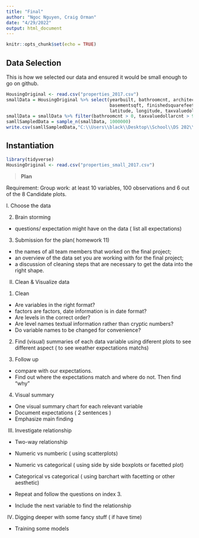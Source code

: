 ```yaml
---
title: "Final"
author: "Ngoc Nguyen, Craig Orman"
date: "4/29/2022"
output: html_document
---
```


```r
knitr::opts_chunk$set(echo = TRUE)
```
## Data Selection
This is how we selected our data and ensured it would be small enough to go on github.
```r
HousingOriginal <- read.csv("properties_2017.csv")
smallData = HousingOriginal %>% select(yearbuilt, bathroomcnt, architecturalstyletypeid, regionidcity, fireplacecnt,
                                       basementsqft, finishedsquarefeet15, landtaxvaluedollarcnt, typeconstructiontypeid, garagetotalsqft,
                                       latitude, longitude, taxvaluedollarcnt)
smallData = smallData %>% filter(bathroomcnt > 0, taxvaluedollarcnt > 999)
samllSampledData = sample_n(smallData, 1000000)
write.csv(samllSampledData,"C:\\Users\\black\\Desktop\\School\\DS 202\\DS202-final-project\\properties_small_2017.csv", row.names = FALSE)
```

## Instantiation
```r
library(tidyverse)
HousingOriginal <- read.csv("properties_small_2017.csv")
```
>__Plan__

Requirement: Group work: at least 10 variables, 100 observations and 6 out of the 8 Candidate plots.

  I. Choose the data

  2. Brain storming 
  - questions/ expectation might have on the data ( list all expectations)

  3. Submission for the plan( homework 11)
  
  - the names of all team members that worked on the final project;
  - an overview of the data set you are working with for the final project;
  - a discussion of cleaning steps that are necessary to get the data into the right shape.


II. Clean & Visualize data

  1. Clean
  
  - Are variables in the right format? 
  - factors are factors, date information is in date format?
  - Are levels in the correct order? 
  - Are level names textual information rather than cryptic numbers?
  - Do variable names to be changed for convenience?

  2. Find (visual) summaries of each data variable using diferent plots to see different aspect ( to see weather expectations matchs)
  
  3. Follow up
  
  - compare with our expectations.
  - Find out where the expectations match and where do not. Then find "why" 
    
  4. Visual summary 
  
  - One visual summary chart for each relevant variable
  - Document expectations ( 2 sentences )
  - Emphasize main finding
  

III. Investigate relationship

- Two-way relationship

+ Numeric vs numberic ( using scatterplots) 
+ Numeric vs categorical ( using side by side boxplots or facetted plot)
+ Categorical vs categorical ( using barchart with facetting or other aesthetic)

- Repeat and follow the questions on index 3.
- Include the next variable to find the relationship

IV. Digging deeper with some fancy stuff ( if have time)
- Training some models


